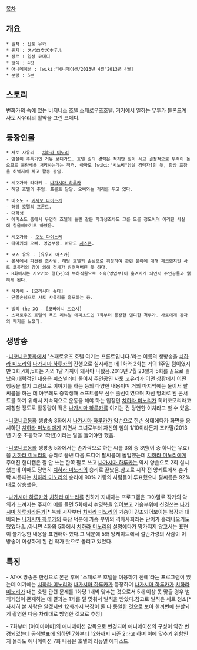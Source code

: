 [[목차]]

== 개요 ==

 * 원작 : 산토 유카
 * 원제 : スパロウズホテル
 * 장르 : 일상 코메디
 * 형식 : 4컷
 * 애니메이션 : [wiki:"애니메이션/2013년 4월"2013년 4월]
 * 분량 : 5분

== 스토리 ==

번화가의 속에 있는 비지니스 호텔 스패로우즈호텔. 거기에서 일하는 무투가 블론드계
사토 사유리의 활약을 그린 코메디.

== 등장인물 ==

 * 사토 사유리 - [[치하라 미노리]]
 - 암살이 주특기인 거유 보디가드. 호텔 일의 경력은 적지만 힘이 세고 결정적으로 무력이 높으므로 불량배를 처리하는데는 적격. 아마도 [wiki:"시노비"암살 경력자]인 듯, 항상 표창을 허벅지에 차고 활동 중임.

 * 시오가와 타마키 - [[나가시마 하루카]]
 - 해당 호텔의 주임. 프론트 담당. 오빠와는 거리를 두고 있다.

 * 미소노 - [[키시오 다이스케]]
 - 해당 호텔의 프론트.
 - 대학생
 - 에피소드 중에서 우연히 호텔에 들린 같은 학과생조차도 그를 모를 정도이며 이러한 사실에 침울해하기도 하였음. 

 * 시오가와 - [[오노 다이스케]]
 - 타마키의 오빠. 영업부장. 아마도 [[시스콘]].

 * 코죠 유우 - [유우키 아스카]
 - 본사에서 파견된 조사원. 해당 호텔의 손님으로 위장하여 관련 분야에 대해 체크했지만 사토 코유리의 감에 의해 정체가 밝혀져버린 듯 하다.
 - 8화에서는 시오가와 형(兄)의 부하직원으로 소속(영업부)이 옮겨지게 되면서 주인공들과 얽히게 된다.

 * 사카이 - [모리시마 슈타]
 - 단골손님으로 사토 사유리를 흠모하는 중.

 * 빌리 the XO - [코바야시 츠요시]
 - 스패로우즈 호텔의 욕조 리뉴얼 에피소드인 7화부터 등장한 댄디한 격투가. 사토에게 강자의 패기를 느꼈다. 

== 생방송 ==
-[[니코니코동화]]에서 '스패로우즈 호텔 여기는 프론트입니다.'라는 이름의 생방송을 [[치하라 미노리]]와 [[나가시마 하루카]]의 진행으로 실시하는 데 1화와 2화는 거의 1주일 텀이였지만 3화,4화,5화는 거의 1달 가까이 돼서야 나왔음.2013년 7월 23일자 5화를 끝으로 끝났음.대략적인 내용은 퍼스널러티 둘이서 주인공인 사토 코유리가 어떤 상황에서 어떤 행동을 할지 그림으로 이야기를 하는 등의 다양한 내용이며 거의 마지막에는 둘이서 팔씨름을 하는 데 아무래도 중학생때 소프트볼부 선수 출신이였으며 자신 명의로 된 콘서트를 하기 위해서 지속적으로 운동을 해야 하는 입장인 [[치하라 미노리]]가 히키코모리라고 지칭할 정도로 활동량이 적은 [[나가시마 하루카]]를 이기는 건 당연한 이치라고 할 수 있음.

-[[니코니코동화]] 생방송 3화에서 [[나가시마 하루카]]가 양손으로 한손 상태에다가 화면을 응시하던 [[치하라 미노리]]에게 지면서 그녀로부터 자신의 힘의 1/10이라든지 조카딸(2013년 기준 초등학교 1학년)이라는 말을 들어야만 했음.

-[[니코니코동화]] 생방송 5화에서는 손가락으로 하는 씨름 3회 중 3번(이 중 하나는 무효)을 [[치하라 미노리]]의 승리로 끝낸 다음,드디어 팔씨름에 돌입했는데 [[치하라 미노리]]에게 주어진 핸디캡은 잘 안 쓰는 한쪽 팔로 쓰고 [[나가시마 하루카]]는 역시 양손으로 2회 실시했는데 이때도 당연히 [[치하라 미노리]]의 승리로 끝났음.참고로 시작 전 앙케트에서 손가락 씨름때는 [[치하라 미노리]]의 승리에 90% 가량의 사람들이 투표했으나 팔씨름은 92%대로 상승했음.

-[[나가시마 하루카]]와 [[치하라 미노리]]를 친하게 지내자는 프로그램은 그야말로 작가의 악의가 느껴지는 주제어 예를 들면 5화에서 수영복을 입어보고 가슴부위에 신경쓰는 [[나가시마 하루카]]라든가[* 녹화 시작부터 [[치하라 미노리]]의 가슴이 강조되어보이는 복장과 대비되는 [[나가시마 하루카]]의 복장 덕분에 가슴 부위의 격차사회라는 단어가 흘러나오기도 했었다.]...아니면 4화와 5화에서 [[치하라 미노리]]의 설명에다가 망가지지 않고서는 표현이 불가능한 내용을 표현해야 했다.그 덕분에 5화 앙케이트에서 절반가량의 사람이 이 방송이 이상하게 된 건 작가 탓으로 돌리고 있었다.

== 특징 ==
- AT-X 방송분 한정으로 본편 후에 '스패로우 호텔을 이용하기 전에'라는 프로그램이 있는데 여기에는 [[치하라 미노리]]와 [[나가시마 하루카]]가 등장하며 [[나가시마 하루카]]가 [[치하라 미노리]]가 내는 호텔 관련 문제를 1화당 1개씩 맞추는 것으로서 5개 이상 못 맞출 경우 벌칙게임이 존재하는 데 결과는 1개를 덜 맞춰서 벌칙을 받았다.참고로 벌칙은 세트 청소[* 자세히 본 사람은 알겠지만 12화까지 복장이 둘 다 동일한 것으로 보아 한꺼번에 분할되게 촬영한 다음 차례대로 방영한 것으로 추정] 

- 7화부터 [아이마이미]의 애니메이션 감독으로 변경되어 애니메이션의 구성이 약간 변경되었는데 공식발표에 의하면 7화부터 12화까지 시즌 2라고 하며 이에 맞추기 위함인지 몰라도 애니메이션 7화 내용은 호텔의 리뉴얼 에피소드.
